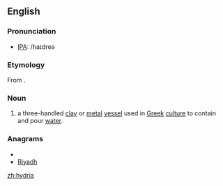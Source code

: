 ==English==

{{wikipedia}}

===Pronunciation===
*[[IPA]]: /haɪdreə

===Etymology===
From {{etyl|grc|en}} {{term|ὑδρία||water jar or water container|lang=grc}}.

===Noun===
{{en-noun| hydriae}}

# a three-handled [[clay]] or [[metal]] [[vessel]] used in [[Greek]] [[culture]] to contain and pour [[water]].

===Anagrams===
* {{alphagram|adhiry}}
* [[Riyadh#English|Riyadh]]

[[zh:hydria]]